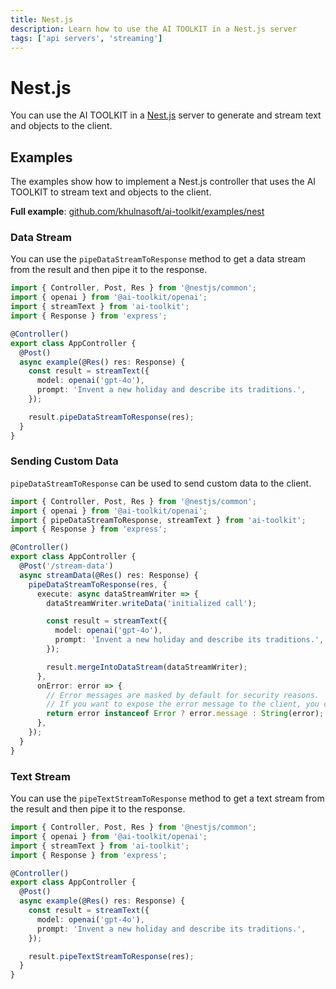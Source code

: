 ```yaml
---
title: Nest.js
description: Learn how to use the AI TOOLKIT in a Nest.js server
tags: ['api servers', 'streaming']
---
```


# Nest.js

You can use the AI TOOLKIT in a [Nest.js](https://nestjs.com/) server to generate and stream text and objects to the client.

## Examples

The examples show how to implement a Nest.js controller that uses the AI TOOLKIT to stream text and objects to the client.

**Full example**: [github.com/khulnasoft/ai-toolkit/examples/nest](https://github.com/khulnasoft/ai-toolkit/tree/main/examples/nest)

### Data Stream

You can use the `pipeDataStreamToResponse` method to get a data stream from the result and then pipe it to the response.

```ts filename='app.controller.ts'
import { Controller, Post, Res } from '@nestjs/common';
import { openai } from '@ai-toolkit/openai';
import { streamText } from 'ai-toolkit';
import { Response } from 'express';

@Controller()
export class AppController {
  @Post()
  async example(@Res() res: Response) {
    const result = streamText({
      model: openai('gpt-4o'),
      prompt: 'Invent a new holiday and describe its traditions.',
    });

    result.pipeDataStreamToResponse(res);
  }
}
```

### Sending Custom Data

`pipeDataStreamToResponse` can be used to send custom data to the client.

```ts filename='app.controller.ts' highlight="10-12,19"
import { Controller, Post, Res } from '@nestjs/common';
import { openai } from '@ai-toolkit/openai';
import { pipeDataStreamToResponse, streamText } from 'ai-toolkit';
import { Response } from 'express';

@Controller()
export class AppController {
  @Post('/stream-data')
  async streamData(@Res() res: Response) {
    pipeDataStreamToResponse(res, {
      execute: async dataStreamWriter => {
        dataStreamWriter.writeData('initialized call');

        const result = streamText({
          model: openai('gpt-4o'),
          prompt: 'Invent a new holiday and describe its traditions.',
        });

        result.mergeIntoDataStream(dataStreamWriter);
      },
      onError: error => {
        // Error messages are masked by default for security reasons.
        // If you want to expose the error message to the client, you can do so here:
        return error instanceof Error ? error.message : String(error);
      },
    });
  }
}
```

### Text Stream

You can use the `pipeTextStreamToResponse` method to get a text stream from the result and then pipe it to the response.

```ts filename='app.controller.ts' highlight="15"
import { Controller, Post, Res } from '@nestjs/common';
import { openai } from '@ai-toolkit/openai';
import { streamText } from 'ai-toolkit';
import { Response } from 'express';

@Controller()
export class AppController {
  @Post()
  async example(@Res() res: Response) {
    const result = streamText({
      model: openai('gpt-4o'),
      prompt: 'Invent a new holiday and describe its traditions.',
    });

    result.pipeTextStreamToResponse(res);
  }
}
```
